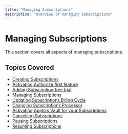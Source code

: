 ```yaml
---
title: "Managing Subscriptions"
description: "Overview of managing subscriptions"
---
```


# Managing Subscriptions

This section covers all aspects of managing subscriptions.

## Topics Covered

- [Creating Subscriptions](https://docs.apptics.ai/Managing-Subscriptions/Creating-Subscriptions)
- [Activating Authorize first feature](https://docs.apptics.ai/Managing-Subscriptions/Activating-Authorize-first-Feature)
- [Adding Subscription free trial](https://docs.apptics.ai/Managing-Subscriptions/Adding-Subscription-free-trial)
- [Managing Subscriptions](https://docs.apptics.ai/Managing-Subscriptions/Managing-Subscriptions-2)
- [Updating Subscriptions Billing Cycle](https://docs.apptics.ai/Managing-Subscriptions/Updating-Subscriptions-Billing-Cycle)
- [Changing Subscriptions Processor](https://docs.apptics.ai/Managing-Subscriptions/Changing-Subscriptions-Processor)
- [Activating Apptics Vault for your Subscriptions](https://docs.apptics.ai/Managing-Subscriptions/Activating-Apptics-Vault-for-your-Subscriptions)
- [Cancelling Subscriptions](https://docs.apptics.ai/Managing-Subscriptions/Cancelling-Subscriptions)
- [Pausing Subscriptions](https://docs.apptics.ai/Managing-Subscriptions/Pausing-Subscriptions)
- [Resuming Subscriptions](https://docs.apptics.ai/Managing-Subscriptions/Resuming-Subscriptions)